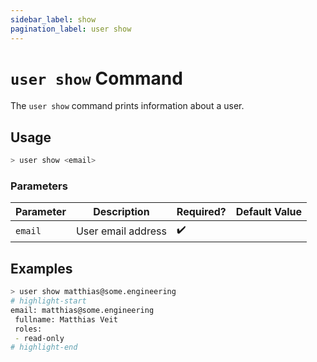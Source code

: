 ```yaml
---
sidebar_label: show
pagination_label: user show
---
```


# `user show` Command

The `user show` command prints information about a user.

## Usage

```bash
> user show <email>
```

### Parameters

| Parameter | Description        | Required? | Default Value |
| --------- | ------------------ | --------- | ------------- |
| `email`   | User email address | ✔️        |               |

## Examples

```bash
> user show matthias@some.engineering
# highlight-start
​email: matthias@some.engineering
​ fullname: Matthias Veit
​ roles:
​ - read-only
# highlight-end
```
